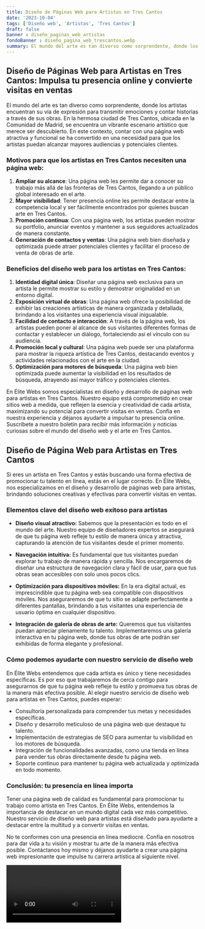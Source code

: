 ```yaml
---
title: Diseño de Páginas Web para Artistas en Tres Cantos
date: '2023-10-04'
tags: ['Diseño web', 'Artistas', 'Tres Cantos']
draft: false
banner : diseño_paginas_web_artistas
fondoBanner : diseño_pagina_web_trescantos.webp
summary: El mundo del arte es tan diverso como sorprendente, donde los artistas encuentran su vía de expresión para transmitir emociones y contar historias a través de sus obras. En la hermosa ciudad de Tres Cantos, ubicada en la Comunidad de Madrid, se encuentra un vibrante escenario artístico que merece ser descubierto. En este contexto, contar con una página web atractiva y funcional se ha convertido en una necesidad para que los artistas puedan alcanzar mayores audiencias y potenciales clientes.
---
```


## Diseño de Páginas Web para Artistas en Tres Cantos: Impulsa tu presencia online y convierte visitas en ventas

El mundo del arte es tan diverso como sorprendente, donde los artistas encuentran su vía de expresión para transmitir emociones y contar historias a través de sus obras. En la hermosa ciudad de Tres Cantos, ubicada en la Comunidad de Madrid, se encuentra un vibrante escenario artístico que merece ser descubierto. En este contexto, contar con una página web atractiva y funcional se ha convertido en una necesidad para que los artistas puedan alcanzar mayores audiencias y potenciales clientes.

### Motivos para que los artistas en Tres Cantos necesiten una página web:

1. **Ampliar su alcance**: Una página web les permite dar a conocer su trabajo más allá de las fronteras de Tres Cantos, llegando a un público global interesado en el arte.
2. **Mayor visibilidad**: Tener presencia online les permite destacar entre la competencia local y ser fácilmente encontrados por quienes buscan arte en Tres Cantos.
3. **Promoción continua**: Con una página web, los artistas pueden mostrar su portfolio, anunciar eventos y mantener a sus seguidores actualizados de manera constante.
4. **Generación de contactos y ventas**: Una página web bien diseñada y optimizada puede atraer potenciales clientes y facilitar el proceso de venta de obras de arte.

### Beneficios del diseño web para los artistas en Tres Cantos:

1. **Identidad digital única**: Diseñar una página web exclusiva para un artista le permite mostrar su estilo y demostrar originalidad en un entorno digital.
2. **Exposición virtual de obras**: Una página web ofrece la posibilidad de exhibir las creaciones artísticas de manera organizada y detallada, brindando a los visitantes una experiencia visual inigualable.
3. **Facilidad de contacto e interacción**: A través de la página web, los artistas pueden poner al alcance de sus visitantes diferentes formas de contactar y establecer un diálogo, fortaleciendo así el vínculo con su audiencia.
4. **Promoción local y cultural**: Una página web puede ser una plataforma para mostrar la riqueza artística de Tres Cantos, destacando eventos y actividades relacionados con el arte en la ciudad.
5. **Optimización para motores de búsqueda**: Una página web bien optimizada puede aumentar la visibilidad en los resultados de búsqueda, atrayendo así mayor tráfico y potenciales clientes.

En Élite Webs somos especialistas en diseño y desarrollo de páginas web para artistas en Tres Cantos. Nuestro equipo está comprometido en crear sitios web a medida, que reflejen la esencia y creatividad de cada artista, maximizando su potencial para convertir visitas en ventas. Confía en nuestra experiencia y déjanos ayudarte a impulsar tu presencia online. Suscríbete a nuestro boletín para recibir más información y noticias curiosas sobre el mundo del diseño web y el arte en Tres Cantos.

<GifSeo />

<Cta />

## Diseño de Página Web para Artistas en Tres Cantos

Si eres un artista en Tres Cantos y estás buscando una forma efectiva de promocionar tu talento en línea, estás en el lugar correcto. En Élite Webs, nos especializamos en el diseño y desarrollo de páginas web para artistas, brindando soluciones creativas y efectivas para convertir visitas en ventas.

### Elementos clave del diseño web exitoso para artistas

- **Diseño visual atractivo:** Sabemos que la presentación es todo en el mundo del arte. Nuestro equipo de diseñadores expertos se asegurará de que tu página web refleje tu estilo de manera única y atractiva, capturando la atención de tus visitantes desde el primer momento.

- **Navegación intuitiva:** Es fundamental que tus visitantes puedan explorar tu trabajo de manera rápida y sencilla. Nos encargaremos de diseñar una estructura de navegación clara y fácil de usar, para que tus obras sean accesibles con solo unos pocos clics.

- **Optimización para dispositivos móviles:** En la era digital actual, es imprescindible que tu página web sea compatible con dispositivos móviles. Nos aseguraremos de que tu sitio se adapte perfectamente a diferentes pantallas, brindando a tus visitantes una experiencia de usuario óptima en cualquier dispositivo.

- **Integración de galería de obras de arte:** Queremos que tus visitantes puedan apreciar plenamente tu talento. Implementaremos una galería interactiva en tu página web, donde tus obras de arte podrán ser exhibidas de forma elegante y profesional.

### Cómo podemos ayudarte con nuestro servicio de diseño web

En Élite Webs entendemos que cada artista es único y tiene necesidades específicas. Es por eso que trabajaremos de cerca contigo para asegurarnos de que tu página web refleje tu estilo y promueva tus obras de la manera más efectiva posible. Al elegir nuestro servicio de diseño web para artistas en Tres Cantos, puedes esperar:

- Consultoría personalizada para comprender tus metas y necesidades específicas.
- Diseño y desarrollo meticuloso de una página web que destaque tu talento.
- Implementación de estrategias de SEO para aumentar tu visibilidad en los motores de búsqueda.
- Integración de funcionalidades avanzadas, como una tienda en línea para vender tus obras directamente desde tu página web.
- Soporte continuo para mantener tu página web actualizada y optimizada en todo momento.

### Conclusión: tu presencia en línea importa

Tener una página web de calidad es fundamental para promocionar tu trabajo como artista en Tres Cantos. En Élite Webs, entendemos la importancia de destacar en un mundo digital cada vez más competitivo. Nuestro servicio de diseño web para artistas está diseñado para ayudarte a destacar entre la multitud y a convertir visitas en ventas.

No te conformes con una presencia en línea mediocre. Confía en nosotros para dar vida a tu visión y mostrar tu arte de la manera más efectiva posible. Contáctanos hoy mismo y déjanos ayudarte a crear una página web impresionante que impulse tu carrera artística al siguiente nivel.

<Video />

<CtaBot job='Artistas' city='Tres Cantos'/>

<Gmaps query='Tres Cantos+españa+maps' />